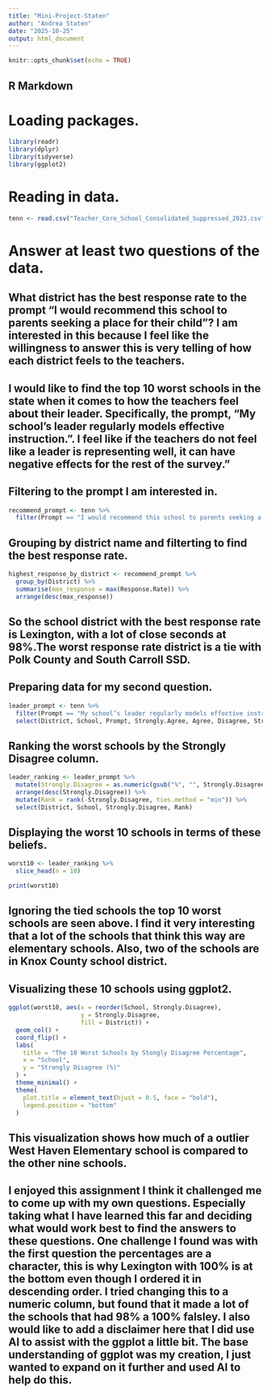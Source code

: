 ```yaml
---
title: "Mini-Project-Staten"
author: "Andrea Staten"
date: "2025-10-25"
output: html_document
---
```


```r
knitr::opts_chunk$set(echo = TRUE)
```

## R Markdown

# Loading packages.
```r
library(readr)
library(dplyr)
library(tidyverse)
library(ggplot2)
```

# Reading in data.
```r
tenn <- read.csv("Teacher_Core_School_Consolidated_Suppressed_2023.csv")
```

# Answer at least two questions of the data. 

## What district has the best response rate to the prompt "I would recommend this school to parents seeking a place for their child"? I am interested in this because I feel like the willingness to answer this is very telling of how each district feels to the teachers.

## I would like to find the top 10 worst schools in the state when it comes to how the teachers feel about their leader. Specifically, the prompt, "My school’s leader regularly models effective instruction.". I feel like if the teachers do not feel like a leader is representing well, it can have negative effects for the rest of the survey."


## Filtering to the prompt I am interested in.
```r
recommend_prompt <- tenn %>% 
  filter(Prompt == "I would recommend this school to parents seeking a place for their child.")
```

## Grouping by district name and filterting to find the best response rate.
```r
highest_response_by_district <- recommend_prompt %>% 
  group_by(District) %>% 
  summarise(max_response = max(Response.Rate)) %>% 
  arrange(desc(max_response))
```

## So the school district with the best response rate is Lexington, with a lot of close seconds at 98%.The worst response rate district is a tie with Polk County and South Carroll SSD.

## Preparing data for my second question.
```r
leader_prompt <- tenn %>% 
  filter(Prompt == "My school’s leader regularly models effective instruction.") %>% 
  select(District, School, Prompt, Strongly.Agree, Agree, Disagree, Strongly.Disagree)
```

## Ranking the worst schools by the Strongly Disagree column.
```r
leader_ranking <- leader_prompt %>% 
  mutate(Strongly.Disagree = as.numeric(gsub("%", "", Strongly.Disagree))) %>% 
  arrange(desc(Strongly.Disagree)) %>% 
  mutate(Rank = rank(-Strongly.Disagree, ties.method = "min")) %>% 
  select(District, School, Strongly.Disagree, Rank)
```

## Displaying the worst 10 schools in terms of these beliefs.
```r
worst10 <- leader_ranking %>% 
  slice_head(n = 10)

print(worst10)
```

## Ignoring the tied schools the top 10 worst schools are seen above. I find it very interesting that a lot of the schools that think this way are elementary schools. Also, two of the schools are in Knox County school district.

## Visualizing these 10 schools using ggplot2.
```r
ggplot(worst10, aes(x = reorder(School, Strongly.Disagree),
                    y = Strongly.Disagree,
                    fill = District)) +
  geom_col() +
  coord_flip() +
  labs(
    title = "The 10 Worst Schools by Stongly Disagree Percentage",
    x = "School",
    y = "Strongly Disagree (%)"
  ) +
  theme_minimal() +
  theme(
    plot.title = element_text(hjust = 0.5, face = "bold"),
    legend.position = "bottom"
  )
```


## This visualization shows how much of a outlier West Haven Elementary school is compared to the other nine schools.


## I enjoyed this assignment I think it challenged me to come up with my own questions. Especially taking what I have learned this far and deciding what would work best to find the answers to these questions. One challenge I found was with the first question the percentages are a character, this is why Lexington with 100% is at the bottom even though I ordered it in descending order. I tried changing this to a numeric column, but found that it made a lot of the schools that had 98% a 100% falsley. I also would like to add a disclaimer here that I did use AI to assist with the ggplot a little bit. The base understanding of ggplot was my creation, I just wanted to expand on it further and used AI to help do this.
